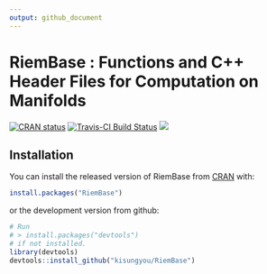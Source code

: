 ```yaml
---
output: github_document
---
```


<!-- README.md is generated from README.Rmd. Please edit that file -->

# RiemBase : Functions and C++ Header Files for Computation on Manifolds

<!-- badges: start -->
[![CRAN status](https://www.r-pkg.org/badges/version/RiemBase)](https://CRAN.R-project.org/package=RiemBase)
[![Travis-CI Build Status](https://travis-ci.org/kisungyou/RiemBase.svg?branch=master)](https://travis-ci.org/kisungyou/RiemBase)
[![](https://cranlogs.r-pkg.org/badges/RiemBase)](https://cran.r-project.org/package=RiemBase)
<!-- badges: end -->

## Installation

You can install the released version of RiemBase from [CRAN](https://CRAN.R-project.org/package=RiemBase) with:

``` r
install.packages("RiemBase")
```
or the development version from github:
```r
# Run
# > install.packages("devtools")
# if not installed.
library(devtools)
devtools::install_github("kisungyou/RiemBase")
```
